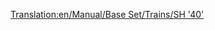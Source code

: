 [[Translation:en/Manual/Base Set/Trains/SH '40']]
{{en/Manual/Base Set/Trains/Trains|Image=[[File:en/Manual/Base Set/Trains/Sh40.png]]
|Cost=£35,156 ($70.312)
|Speed=177 km/h (110 mph)
|Weight=82 t
|Power=5,000 hp (6.704 kW)
|Annual=£2,882 ($5.764)
|Designed=1973
|Lifespan=23
|Capacity=N/A
|Description=No description has been written for this train yet. If you know something about this train, feel free to edit this page and add it!
|Real-life=[https://www.wikipedia.org/wiki/British Rail Class 87 British Rail Class 87]
}}